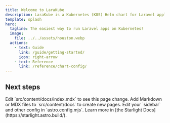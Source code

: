 ```yaml
---
title: Welcome to LaraKube
description: LaraKube is a Kubernetes (K8S) Helm chart for Laravel applications.
template: splash
hero:
  tagline: The easiest way to run Laravel apps on Kubernetes!
  image:
    file: ../../assets/houston.webp
  actions:
    - text: Guide
      link: /guide/getting-started/
      icon: right-arrow
    - text: Reference
      link: /reference/chart-config/
---
```



## Next steps

<CardGrid stagger>
	<Card title="Update content" icon="pencil">
		Edit `src/content/docs/index.mdx` to see this page change.
	</Card>
	<Card title="Add new content" icon="add-document">
		Add Markdown or MDX files to `src/content/docs` to create new pages.
	</Card>
	<Card title="Configure your site" icon="setting">
		Edit your `sidebar` and other config in `astro.config.mjs`.
	</Card>
	<Card title="Read the docs" icon="open-book">
		Learn more in [the Starlight Docs](https://starlight.astro.build/).
	</Card>
</CardGrid>
